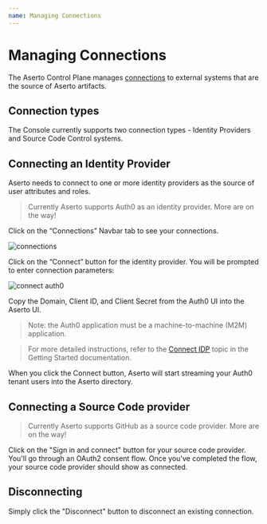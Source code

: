 ```yaml
---
name: Managing Connections
---
```


# Managing Connections

The Aserto Control Plane manages [connections](/overview/connections) to external systems that are 
the source of Aserto artifacts.

## Connection types

The Console currently supports two connection types - Identity Providers and Source Code Control systems.

## Connecting an Identity Provider

Aserto needs to connect to one or more identity providers as the source of user attributes and roles. 

> Currently Aserto supports Auth0 as an identity provider. More are on the way!

Click on the “Connections” Navbar tab to see your connections.

![connections](/connections.png)

Click on the “Connect” button for the identity provider. You will be prompted to enter connection parameters:

![connect auth0](/connect-auth0.png)

Copy the Domain, Client ID, and Client Secret from the Auth0 UI into the Aserto UI.

> Note: the Auth0 application must be a machine-to-machine (M2M) application.

> For more detailed instructions, refer to the [Connect IDP](/getting-started/connect-idp) topic in the 
Getting Started documentation.

When you click the Connect button, Aserto will start streaming your Auth0 tenant users into 
the Aserto directory.

## Connecting a Source Code provider

> Currently Aserto supports GitHub as a source code provider. More are on the way!

Click on the "Sign in and connect" button for your source code provider. You'll go through 
an OAuth2 consent flow. Once you've completed the flow, your source code provider should show 
as connected.

## Disconnecting

Simply click the "Disconnect" button to disconnect an existing connection.
